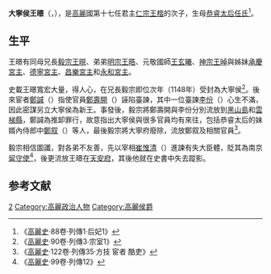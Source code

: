'''大寧侯王暻'''（{{lang-ko|'''대령후 왕경'''}}，{{bd|1130年||1154年|}}），是[[高麗|高麗]]國第十七任君主[[高麗仁宗|仁宗王楷]]的次子，生母[[恭睿太后|恭睿太后任氏]]<ref>《[[高麗史|高麗史]]·88卷·列傳1·后妃1》</ref>。

==生平==
王暻有同母兄長[[高麗毅宗|毅宗王晛]]、弟弟[[高麗明宗|明宗王晧]]、元敬國師[[王玄曦|王玄曦]]、[[高麗神宗|神宗王晫]]與姊妹[[承慶宮主|承慶宮主]]、[[德寧宮主|德寧宮主]]、[[昌樂宮主|昌樂宮主]]和[[永和宮主|永和宮主]]。

史載王暻寬宏大量，得人心，在兄長毅宗即位次年（1148年）受封為大寧侯<ref>《[[高麗史|高麗史]]·90卷·列傳3·宗室1》</ref>。後來宦者[[鄭諴|鄭諴]]（{{lang-ko|정함}}）指使官員[[鄭壽開|鄭壽開]]（{{lang-ko|정수개}}）誣陷臺諫，其中一位臺諫[[李份|李份]]（{{lang-ko|이빈}}）心生不滿，因此密謀另立大寧侯為新王。事發後，毅宗將鄭壽開與李份分別流放到[[黑山島|黑山島]]和[[雲梯縣|雲梯縣]]，鄭諴為推卸罪行，故意指出大寧侯與很多官員均有來往，包括恭睿太后的妹婿內侍郎中[[鄭叙|鄭叙]]（{{lang-ko|정서}}）等人，最後毅宗將大寧府廢除，流放鄭叙及相關官員<ref>《[[高麗史|高麗史]]·122卷·列傳35·方技 宦者 酷吏》</ref>。

毅宗相信圖讖，對各弟不友善，先以宰相[[崔惟清|崔惟清]]（{{lang-ko|최유청}}）進諫有失大臣體，貶其為南京[[留守使|留守使]]<ref>《[[高麗史|高麗史]]·99卷·列傳12》</ref>，後更流放王暻在[[天安府|天安府]]，其後他就在史書中失去蹤影。

==参考文献==
{{reflist}}

[[Category:高麗仁宗王子|2]]
[[Category:高麗政治人物|Category:高麗政治人物]]
[[Category:高麗侯爵|Category:高麗侯爵]]